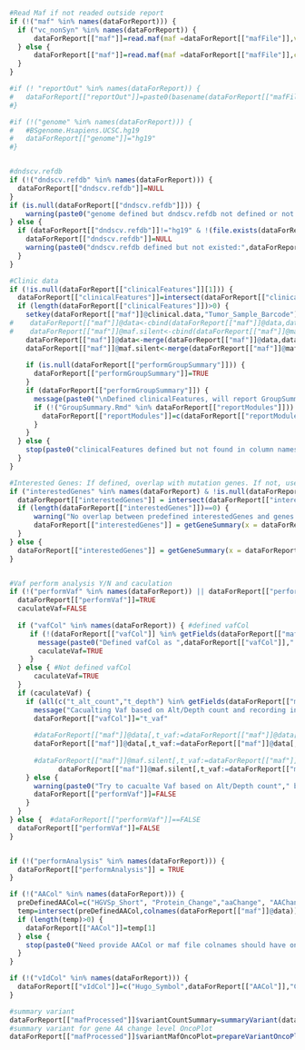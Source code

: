 
```r
#Read Maf if not readed outside report
if (!("maf" %in% names(dataForReport))) {
  if ("vc_nonSyn" %in% names(dataForReport)) {
	  dataForReport[["maf"]]=read.maf(maf =dataForReport[["mafFile"]],vc_nonSyn=dataForReport[["vc_nonSyn"]],clinicalData=dataForReport[["clinicalData"]],verbose=FALSE)
  } else {
	  dataForReport[["maf"]]=read.maf(maf =dataForReport[["mafFile"]],clinicalData=dataForReport[["clinicalData"]],verbose=FALSE)
  }
}

#if (! "reportOut" %in% names(dataForReport)) {
#	dataForReport[["reportOut"]]=paste0(basename(dataForReport[["mafFile"]]),".report.html")
#}

#if (!("genome" %in% names(dataForReport))) {
#	#BSgenome.Hsapiens.UCSC.hg19
#	dataForReport[["genome"]]="hg19"
#}


#dndscv.refdb
if (!("dndscv.refdb" %in% names(dataForReport))) {
  dataForReport[["dndscv.refdb"]]=NULL
}
if (is.null(dataForReport[["dndscv.refdb"]])) {
  	warning(paste0("genome defined but dndscv.refdb not defined or not existed. Can't do dndscv"))
} else {
  if (dataForReport[["dndscv.refdb"]]!="hg19" & !(file.exists(dataForReport[["dndscv.refdb"]]))) {
    dataForReport[["dndscv.refdb"]]=NULL
    warning(paste0("dndscv.refdb defined but not existed:",dataForReport[["dndscv.refdb"]],". Can't do dndscv"))
  }
}

#Clinic data
if (!is.null(dataForReport[["clinicalFeatures"]][1])) {
  dataForReport[["clinicalFeatures"]]=intersect(dataForReport[["clinicalFeatures"]],colnames(dataForReport[["maf"]]@clinical.data))
  if (length(dataForReport[["clinicalFeatures"]])>0) {
    setkey(dataForReport[["maf"]]@clinical.data,"Tumor_Sample_Barcode")
#    dataForReport[["maf"]]@data<-cbind(dataForReport[["maf"]]@data,dataForReport[["maf"]]@clinical.data[.(dataForReport[["maf"]]@data$Tumor_Sample_Barcode),])
#    dataForReport[["maf"]]@maf.silent<-cbind(dataForReport[["maf"]]@maf.silent,dataForReport[["maf"]]@clinical.data[.(dataForReport[["maf"]]@maf.silent$Tumor_Sample_Barcode),])
    dataForReport[["maf"]]@data<-merge(dataForReport[["maf"]]@data,dataForReport[["maf"]]@clinical.data,by="Tumor_Sample_Barcode",all.x = TRUE,sort=FALSE)
    dataForReport[["maf"]]@maf.silent<-merge(dataForReport[["maf"]]@maf.silent,dataForReport[["maf"]]@clinical.data,by="Tumor_Sample_Barcode",all.x = TRUE,sort=FALSE)
    
    if (is.null(dataForReport[["performGroupSummary"]])) {
      dataForReport[["performGroupSummary"]]=TRUE
    }
    if (dataForReport[["performGroupSummary"]]) {
      message(paste0("\nDefined clinicalFeatures, will report GroupSummary\n"))
      if (!("GroupSummary.Rmd" %in% dataForReport[["reportModules"]])) {
        dataForReport[["reportModules"]]=c(dataForReport[["reportModules"]],"GroupSummary.Rmd")
      }
    }
  } else {
    stop(paste0("clinicalFeatures defined but not found in column names of clinicalData"))
  }
}

#Interested Genes: If defined, overlap with mutation genes. If not, use top 10 genes
if ("interestedGenes" %in% names(dataForReport) & !is.null(dataForReport[["interestedGenes"]])) {
  dataForReport[["interestedGenes"]] = intersect(dataForReport[["interestedGenes"]],getGeneSummary(x = dataForReport[["maf"]])[, Hugo_Symbol])
  if (length(dataForReport[["interestedGenes"]])==0) {
      warning("No overlap between predefined interestedGenes and genes with mutation. Use top 10 genes as interestedGenes.")
      dataForReport[["interestedGenes"]] = getGeneSummary(x = dataForReport[["maf"]])[1:10, Hugo_Symbol]
  }
} else {
  dataForReport[["interestedGenes"]] = getGeneSummary(x = dataForReport[["maf"]])[1:10, Hugo_Symbol]
}


#Vaf perform analysis Y/N and caculation
if (!("performVaf" %in% names(dataForReport)) || dataForReport[["performVaf"]]) { #Not defined or dataForReport[["performVaf"]]==TRUE
  dataForReport[["performVaf"]]=TRUE
  caculateVaf=FALSE
  
  if ("vafCol" %in% names(dataForReport)) { #defined vafCol
     if (!(dataForReport[["vafCol"]] %in% getFields(dataForReport[["maf"]]))) { #defined vafCol NOT in maf data column
       message(paste0("Defined vafCol as ",dataForReport[["vafCol"]]," but not found in maf." ))
       caculateVaf=TRUE
     }
  } else { #Not defined vafCol
      caculateVaf=TRUE
  }
  if (caculateVaf) {
    if (all(c("t_alt_count","t_depth") %in% getFields(dataForReport[["maf"]]))) {
      message("Cacualting Vaf based on Alt/Depth count and recording in t_vaf column")
      dataForReport[["vafCol"]]="t_vaf"
    
      #dataForReport[["maf"]]@data[,t_vaf:=dataForReport[["maf"]]@data[,t_alt_count]/(dataForReport[["maf"]]@data[,t_alt_count]+dataForReport[["maf"]]@data[,t_ref_count])]
      dataForReport[["maf"]]@data[,t_vaf:=dataForReport[["maf"]]@data[,t_alt_count]/as.integer(dataForReport[["maf"]]@data[,t_depth])]
      
      #dataForReport[["maf"]]@maf.silent[,t_vaf:=dataForReport[["maf"]]@maf.silent[,t_alt_count]/(dataForReport[["maf"]]@maf.silent[,t_alt_count]+dataForReport[["maf"]]@maf.silent[,t_ref_count])]
            dataForReport[["maf"]]@maf.silent[,t_vaf:=dataForReport[["maf"]]@maf.silent[,t_alt_count]/as.integer(dataForReport[["maf"]]@maf.silent[,t_depth])]
    } else {
      warning(paste0("Try to cacualte Vaf based on Alt/Depth count"," but t_alt_count or t_depth not found in maf." ))
      dataForReport[["performVaf"]]=FALSE
    }
  }
} else {  #dataForReport[["performVaf"]]==FALSE
  dataForReport[["performVaf"]]=FALSE
}


if (!("performAnalysis" %in% names(dataForReport))) {
  dataForReport[["performAnalysis"]] = TRUE
}

if (!("AACol" %in% names(dataForReport))) {
  preDefinedAACol=c("HGVSp_Short", "Protein_Change","aaChange", "AAChange")
  temp=intersect(preDefinedAACol,colnames(dataForReport[["maf"]]@data))
  if (length(temp)>0) {
    dataForReport[["AACol"]]=temp[1]
  } else {
    stop(paste0("Need provide AACol or maf file colnames should have one of ", paste0(preDefinedAACol,collapse=";")))
  }
}

if (!("vIdCol" %in% names(dataForReport))) {
  dataForReport[["vIdCol"]]=c("Hugo_Symbol",dataForReport[["AACol"]],"Chromosome","Start_Position","End_Position","Reference_Allele","Tumor_Seq_Allele2")
}

#summary variant
dataForReport[["mafProcessed"]]$variantCountSummary=summaryVariant(dataForReport[["maf"]],vIdCol=dataForReport[["vIdCol"]])
#summary variant for gene AA change level OncoPlot
dataForReport[["mafProcessed"]]$variantMafOncoPlot=prepareVariantOncoPlot(dataForReport[["maf"]],AACol=dataForReport[["AACol"]])

```


